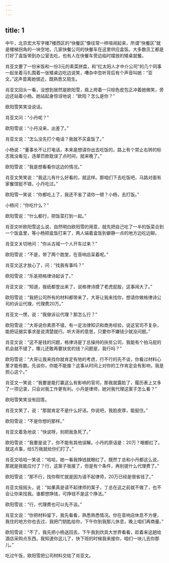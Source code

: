 ```yaml
---
---
---
```

title: 1
---




中午，北京宏大写字楼7楼西区的“快餐区”像往常一样喧闹起来，所谓“快餐区”就是楼梯拐角的一块空地，几家快餐公司的快餐车在这里供应盒饭。大多数员工都是打好了盒饭带到办公室去吃，也有人在快餐车旁边临时摆放的矮桌就餐。

肖亚文要了一份米饭和一份3元的素菜拼盘，和“红太阳人才中介公司”的几个同事一起坐着马扎围着一张矮桌边吃边说笑，嘈杂中忽听背后有个声音叫她：“亚文。”这声音离她很近，既熟悉又陌生。

肖亚文回头一看，没想到居然是欧阳雪，肩上挎着一只棕色皮包正冲着她微笑，旁边还站着小杨。她站起身惊讶地说：“欧阳？怎么是你？”

欧阳雪笑笑没说话。

肖亚文问：“小丹呢？”

欧阳雪说：“小丹没来，出差了。”

肖亚文说：“怎么没先打个电话？我就不买盒饭了。”

小杨说：“董事长不让打电话，本来是想请你出去吃饭的，路上有个禁止右转的标志我没看见，违章罚款耽误了点时间，就来晚了。”

欧阳雪说：“我是想看看你这边的情况。”

肖亚文笑笑说：“我这儿有什么好看的，就这样。那咱们下去吃饭吧，马路对面有家餐馆挺不错，小丹吃过。”

欧阳雪一笑说：“你都吃上了，我还不省了请你一顿？小杨，去打饭。”

小杨问：“你吃什么？”

欧阳雪说：“什么都行，把饭菜打到一起。”

肖亚文听欧阳雪这么说，自然明白欧阳雪的用意，就先把自己吃了一半的饭菜合到一个饭盒里，等小杨把盒饭打来了，两人端着盒饭到僻静一点的地方边吃边聊。

肖亚文关切地问：“你从古城一个人开车过来？”

欧阳雪说：“不是，带了两个跑堂，在音响店呆着呢。”

肖亚文这才放心了，问：“找我有事吗？”

欧阳雪说：“乐圣把格律诗起诉了。”

肖亚文说：“知道，报纸都登出来了，说格律诗摸了老虎屁股，这事闹大了。”

欧阳雪说：“我把公司所有的材料都带来了，大哥让我来找你，想请你做格律诗公司的诉讼代理，代理费20万。”

肖亚文一愣，说：“我做诉讼代理？那怎么行？”

欧阳雪说：“大哥说你素质不错，有一定法律知识和商务经验，说这官司不复杂，能把证据实事求是说清楚就行。听大哥的意思，只要你不嫌钱少就没问题。”

肖亚文说：“这不是钱的问题，格律诗是丁总操持的扶贫公司，我能有个拍马屁的机会就不错了，哪儿还敢再要扶贫的钱？问题是，我行吗？”

欧阳雪说：“大哥让我来找你就肯定有他的考虑，行不行的先不谈，你看过材料心里才能有数。先谈你，你能不能接？这事从时间上对你的工作肯定会有影响，我是担心这个。”

肖亚文一笑说：“我要是能打赢这么有影响的官司，那我就露脸了，履历表上又多了一项记录，只会对我工作更有利。小丹是律师，她对我代理这案子怎么看？”

欧阳雪笑笑没有回答。

肖亚文笑了，说：“那就肯定不是什么好话。你说吧，我脸皮厚，能挺住。”

欧阳雪说：“不是你想的那样。”

肖亚文着急地说：“快说呀，别把我急死了。”

欧阳雪说：“我要是说了，你不能有其他误解。小丹的原话是：20万？眼都红了。就这点事，给5万我就给你们打了。”

肖亚文哈哈一笑说：“哈哈，她一看我挣钱就眼红了。既然丁总和小丹都这么说，那就是我能应付了？行，这案子我接了，但是有个条件，再别提什么代理费了。”

欧阳雪说：“那不行，找你帮忙就是因为请不起律师，20万已经是很省钱了。”

肖亚文摇摇头，说：“如果真是请不起律师的案子，丁总在这之前就不做了，也不会让你来找我。谁都想挣钱，可挣钱不是这个挣法。”

欧阳雪说：“行，代理费也可以先不谈。”

肖亚文说：“你把材料留下，我先看看，熟悉熟悉情况。你在音响店休息不方便，我住的地方你也去过，我把门钥匙给你，下午你到我那儿休息，晚上咱们再商量。”

欧阳雪说：“不了，我先把小杨送回去，下午我到炊具大世界看看，趁着来这趟给酒店采购点东西。我知道你这儿了，快下班的时候我来接你，咱们一块儿去你那儿。”

吃过午饭，欧阳雪把公司材料交给了肖亚文。